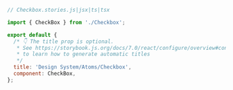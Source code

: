 ```js
// Checkbox.stories.js|jsx|ts|tsx

import { CheckBox } from './Checkbox';

export default {
  /* 👇 The title prop is optional.
   * See https://storybook.js.org/docs/7.0/react/configure/overview#configure-story-loading
   * to learn how to generate automatic titles
   */
  title: 'Design System/Atoms/Checkbox',
  component: CheckBox,
};
```